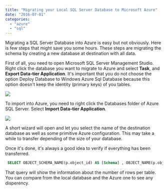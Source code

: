 ```yaml
---
title: "Migrating your Local SQL Server Database to Microsoft Azure"
date: "2016-07-01"
categories: 
  - "azure"
  - "sql"
---
```


Migrating a SQL Server Database into Azure is easy but not obviously. Here is few steps that might save you some hours. These steps are migrating the schema by creating a new database at destination with all data.

First of all, you need to open Microsoft SQL Server Management Studio. Right click the database you want to migrate to Azure and select **Task**, and **Export Data-tier Application**. It's important that you do not choose the option Deploy Database to Windows Azure Sql Database because this option doesn't keep the identity (primary keys) of you tables.

![](/images/blog/ExportDataTierApplication.png)

To import into Azure, you need to right click the Databases folder of Azure SQL Server. Select **Import Data-tier Application**. 

![](/images/blog/ImportDataTierApplication.png)

A short wizard will open and let you select the name of the destination database as well as some primitive Azure configuration. This may take a while to transfer depending of the size of your database.

Once it's done, it's always a good idea to verify if everything has been transferred.


```sql
 SELECT OBJECT_SCHEMA_NAME(p.object_id) AS [Schema] , OBJECT_NAME(p.object_id) AS [Table] , i.name AS [Index] , p.rows AS [Row Count] FROM sys.partitions p INNER JOIN sys.indexes i ON p.object_id = i.object_id AND p.index_id = i.index_id WHERE OBJECT_SCHEMA_NAME(p.object_id) != 'sys' ORDER BY [Row Count], [Schema], [Table], [Index] 
```
 That query will show the information about the number of rows per table. You can compare from the local database and the Azure one to see any disperency.
